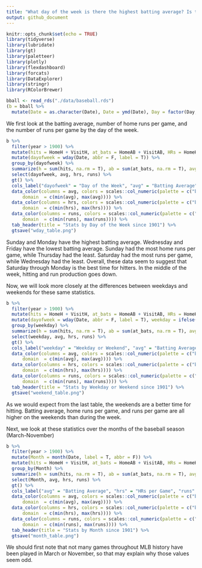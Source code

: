 ```yaml
---
title: "What day of the week is there the highest batting average? Is this different between weekdays and weekends? What about across months? Does this behavior also apply to home runs or total runs in a game?"
output: github_document
---
```


```r
knitr::opts_chunk$set(echo = TRUE)
library(tidyverse)
library(lubridate)
library(gt)
library(paletteer)
library(plotly)
library(flexdashboard)
library(forcats)
library(DataExplorer)
library(stringr)
library(RColorBrewer)
```

```r
bball <- read_rds("./data/baseball.rds")
(b = bball %>%
  mutate(Date = as.character(Date), Date = ymd(Date), Day = factor(Day, ordered = TRUE), Day = ordered(Day, levels = c("Sun", "Mon", "Tue", "Wed", "Thu", "Fri", "Sat")), Attendance = as.numeric(Attendance), DayNight = factor(DayNight)))
```


We first look at the batting average, number of home runs per game, and the number of runs per game by the day of the week.

```r
b %>%
  filter(year > 1900) %>%
  mutate(hits = HomeH + VisitH, at_bats = HomeAB + VisitAB, HRs = HomeHR + VisitHR, Rs = HomeScore + VisitScore) %>%
  mutate(dayofweek = wday(Date, abbr = F, label = T)) %>%
  group_by(dayofweek) %>%
  summarize(h = sum(hits, na.rm = T), ab = sum(at_bats, na.rm = T), avg = h/ab, hrs = sum(HRs, na.rm = T)/n(), runs = sum(Rs)/n()) %>%
  select(dayofweek, avg, hrs, runs) %>%
  gt() %>%
  cols_label("dayofweek" = "Day of the Week", "avg" = "Batting Average", "hrs" = "HRs per Game", "runs" = "Runs per Game") %>%
  data_color(columns = avg, colors = scales::col_numeric(palette = c("blue", "white", "red"),
      domain  = c(min(avg), max(avg)))) %>%
  data_color(columns = hrs, colors = scales::col_numeric(palette = c("blue", "white", "red"),
      domain  = c(min(hrs), max(hrs)))) %>%
  data_color(columns = runs, colors = scales::col_numeric(palette = c("blue", "white", "red"),
      domain  = c(min(runs), max(runs)))) %>%
  tab_header(title = "Stats by Day of the Week since 1901") %>%
  gtsave("wday_table.png")
```

Sunday and Monday have the highest batting average. Wednesday and Friday have the lowest batting average. Sunday had the most home runs per game, while Thursday had the least. Saturday had the most runs per game, while Wednesday had the least. Overall, these data seem to suggest that Saturday through Monday is the best time for hitters. In the middle of the week, hitting and run production goes down.

Now, we will look more closely at the differences between weekdays and weekends for these same statistics.

```r
b %>%
  filter(year > 1900) %>%
  mutate(hits = HomeH + VisitH, at_bats = HomeAB + VisitAB, HRs = HomeHR + VisitHR, Rs = HomeScore + VisitScore) %>%
  mutate(dayofweek = wday(Date, abbr = F, label = T), weekday = ifelse(dayofweek %in% c("Monday", "Tuesday", "Wednesday", "Thursday", "Friday"), "Weekday", "Weekend")) %>%
  group_by(weekday) %>%
  summarize(h = sum(hits, na.rm = T), ab = sum(at_bats, na.rm = T), avg = h/ab, hrs = sum(HRs, na.rm = T)/n(), runs = sum(Rs)/n()) %>%
  select(weekday, avg, hrs, runs) %>%
  gt() %>%
  cols_label("weekday" = "Weekday or Weekend", "avg" = "Batting Average", "hrs" = "HRs per Game", "runs" = "Runs per Game") %>%
  data_color(columns = avg, colors = scales::col_numeric(palette = c("blue", "white", "red"),
      domain  = c(min(avg), max(avg)))) %>%
  data_color(columns = hrs, colors = scales::col_numeric(palette = c("blue", "white", "red"),
      domain  = c(min(hrs), max(hrs)))) %>%
  data_color(columns = runs, colors = scales::col_numeric(palette = c("blue", "white", "red"),
      domain  = c(min(runs), max(runs)))) %>%
  tab_header(title = "Stats by Weekday or Weekend since 1901") %>%
  gtsave("weekend_table.png")
```

As we would expect from the last table, the weekends are a better time for hitting. Batting average, home runs per game, and runs per game are all higher on the weekends than during the week.


Next, we look at these statistics over the months of the baseball season (March-November)

```r
b %>%
  filter(year > 1900) %>%
  mutate(Month = month(Date, label = T, abbr = F)) %>%
  mutate(hits = HomeH + VisitH, at_bats = HomeAB + VisitAB, HRs = HomeHR + VisitHR, Rs = HomeScore + VisitScore) %>%
  group_by(Month) %>%
  summarize(h = sum(hits, na.rm = T), ab = sum(at_bats, na.rm = T), avg = h/ab, hrs = sum(HRs, na.rm = T)/n(), runs = sum(Rs)/n()) %>%
  select(Month, avg, hrs, runs) %>%
  gt() %>%
  cols_label("avg" = "Batting Average", "hrs" = "HRs per Game", "runs" = "Runs per Game") %>%
  data_color(columns = avg, colors = scales::col_numeric(palette = c("blue", "white", "red"),
      domain  = c(min(avg), max(avg)))) %>%
  data_color(columns = hrs, colors = scales::col_numeric(palette = c("blue", "white", "red"),
      domain  = c(min(hrs), max(hrs)))) %>%
  data_color(columns = runs, colors = scales::col_numeric(palette = c("blue", "white", "red"),
      domain  = c(min(runs), max(runs)))) %>%
  tab_header(title = "Stats by Month since 1901") %>%
  gtsave("month_table.png")
```

We should first note that not many games throughout MLB history have been played in March or November, so that may explain why those values seem odd.